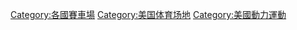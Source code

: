
[[Category:各國賽車場|Category:各國賽車場]]
[[Category:美国体育场地|Category:美国体育场地]]
[[Category:美國動力運動|Category:美國動力運動]]